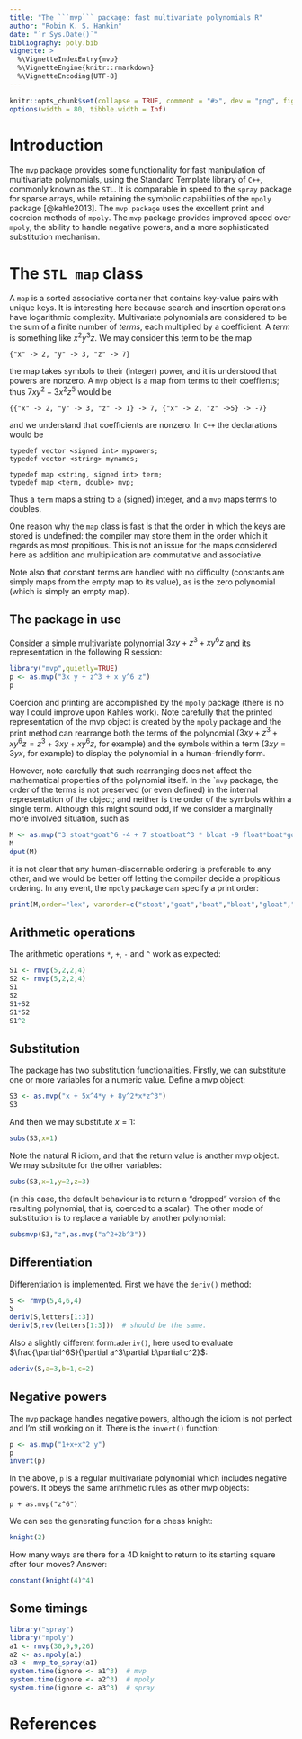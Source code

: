 ---
title: "The ```mvp``` package: fast multivariate polynomials R"
author: "Robin K. S. Hankin"
date: "`r Sys.Date()`"
bibliography: poly.bib
vignette: >
  %\VignetteIndexEntry{mvp}
  %\VignetteEngine{knitr::rmarkdown}
  %\VignetteEncoding{UTF-8}
---

```{r set-options, echo = FALSE}
knitr::opts_chunk$set(collapse = TRUE, comment = "#>", dev = "png", fig.width = 7, fig.height = 3.5, message = FALSE, warning = FALSE)
options(width = 80, tibble.width = Inf)
```

# Introduction

The ```mvp``` package provides some functionality for fast
manipulation of multivariate polynomials, using the Standard Template
library of ```C++```, commonly known as the ```STL```.  It is
comparable in speed to the ```spray``` package for sparse arrays,
while retaining the symbolic capabilities of the ```mpoly``` package
[@kahle2013].  The ```mvp package``` uses the excellent print and
coercion methods of ```mpoly```.  The ```mvp``` package provides
improved speed over ```mpoly```, the ability to handle negative
powers, and a more sophisticated substitution mechanism.

# The ```STL map``` class

A ```map``` is a sorted associative container that contains key-value
pairs with unique keys.  It is interesting here because search and
insertion operations have logarithmic complexity.  Multivariate
polynomials are considered to be the sum of a finite number of
*terms*, each multiplied by a coefficient.  A *term* is something like
$x^2y^3z$.  We may consider this term to be the map

```
{"x" -> 2, "y" -> 3, "z" -> 7}
```

the map takes symbols to their (integer) power, and it is understood
that powers are nonzero.  A ```mvp``` object is a map from terms to
their coeffients; thus $7xy^2 -3x^2z^5$ would be

```
{{"x" -> 2, "y" -> 3, "z" -> 1} -> 7, {"x" -> 2, "z" ->5} -> -7}
```  

and we understand that coefficients are nonzero.  In ```C++``` the
declarations would be

```
typedef vector <signed int> mypowers;  
typedef vector <string> mynames;  

typedef map <string, signed int> term; 
typedef map <term, double> mvp; 
```

Thus a ```term``` maps a string to a (signed) integer, and a ```mvp```
maps terms to doubles. 

One reason why the ```map``` class is fast is that the order in which
the keys are stored is undefined: the compiler may store them in the
order which it regards as most propitious.  This is not an issue for
the maps considered here as addition and multiplication are
commutative and associative.

Note also that constant terms are handled with no difficulty
(constants are simply maps from the empty map to its value), as is the
zero polynomial (which is simply an empty map).

## The package in use

Consider a simple multivariate polynomial $3xy+z^3+xy^6z$ and its
representation in the following R session:


```{r}
library("mvp",quietly=TRUE)
p <- as.mvp("3x y + z^3 + x y^6 z")
p
```

Coercion and printing are accomplished by the ```mpoly``` package
(there is no way I could improve upon Kahle's work).  Note carefully
that the printed representation of the mvp object is created by the
```mpoly``` package and the print method can rearrange both the terms
of the polynomial ($3xy+z^3+xy^6z = z^3+3xy+xy^6z$, for example) and
the symbols within a term ($3xy=3yx$, for example) to display the
polynomial in a human-friendly form.

However, note carefully that such rearranging does not affect the
mathematical properties of the polynomial itself.  In the ```mvp``
package, the order of the terms is not preserved (or even defined) in
the internal representation of the object; and neither is the order of
the symbols within a single term.  Although this might sound odd, if
we consider a marginally more involved situation, such as

```{r}
M <- as.mvp("3 stoat*goat^6 -4 + 7 stoatboat^3 * bloat -9 float*boat*goat*gloat^6")
M
dput(M)
```

it is not clear that any human-discernable ordering is preferable to
any other, and we would be better off letting the compiler decide a
propitious ordering.  In any event, the ```mpoly``` package can
specify a print order:


```{r}
print(M,order="lex", varorder=c("stoat","goat","boat","bloat","gloat","float","stoatboat"))
```


## Arithmetic operations

The arithmetic operations ```*```, ```+```, ```-``` and ```^``` work
as expected:

```{r}
S1 <- rmvp(5,2,2,4)
S2 <- rmvp(5,2,2,4)
S1
S2
S1+S2
S1*S2
S1^2
```

## Substitution

The package has two substitution functionalities.  Firstly, we can
substitute one or more variables for a numeric value.  Define a mvp
object:

```{r}
S3 <- as.mvp("x + 5x^4*y + 8y^2*x*z^3")
S3
```

And then we may substitute $x=1$:

```{r}
subs(S3,x=1)
```

Note the natural R idiom, and that the return value is another mvp
object.  We may subsitute for the other variables:

```{r}
subs(S3,x=1,y=2,z=3)
```

(in this case, the default behaviour is to return a "dropped" version
of the resulting polynomial, that is, coerced to a scalar).  The other
mode of substitution is to replace a variable by another polynomial:

```{r}
subsmvp(S3,"z",as.mvp("a^2+2b^3"))
```

## Differentiation

Differentiation is implemented.  First we have the ```deriv()```
method:

```{r}
S <- rmvp(5,4,6,4)
S
deriv(S,letters[1:3])
deriv(S,rev(letters[1:3]))  # should be the same.
```

Also a slightly different form:```aderiv()```, here used to evaluate
$\frac{\partial^6S}{\partial a^3\partial b\partial c^2}$:

```{r}
aderiv(S,a=3,b=1,c=2)
```

## Negative powers

The ```mvp``` package handles negative powers, although the idiom is not perfect and I'm still working on it.
There is the ```invert()``` function:

```{r}
p <- as.mvp("1+x+x^2 y")
p
invert(p)
```

In the above, ```p``` is a regular multivariate polynomial which
includes negative powers.  It obeys the same arithmetic rules as other
mvp objects:

```
p + as.mvp("z^6")
```


We can see the generating function for a chess knight:

```{r}
knight(2)
```

How many ways are there for a 4D knight to return to its starting
square after four moves?  Answer:

```{r}
constant(knight(4)^4)
```

## Some timings

```{r}
library("spray")
library("mpoly")
a1 <- rmvp(30,9,9,26)
a2 <- as.mpoly(a1)
a3 <- mvp_to_spray(a1)
system.time(ignore <- a1^3)  # mvp
system.time(ignore <- a2^3)  # mpoly
system.time(ignore <- a3^3)  # spray
```

# References
